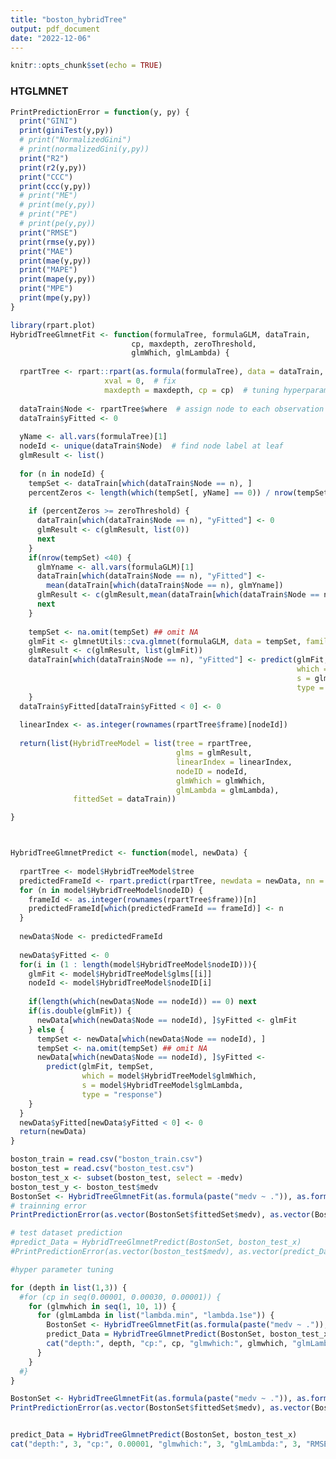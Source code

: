 ---
title: "boston_hybridTree"
output: pdf_document
date: "2022-12-06"
---

```{r setup, include=FALSE}
knitr::opts_chunk$set(echo = TRUE)
```

###  HTGLMNET

```{r HTGLMNET, include=FALSE}

PrintPredictionError = function(y, py) {
  print("GINI")
  print(giniTest(y,py))
  # print("NormalizedGini")
  # print(normalizedGini(y,py))
  print("R2")
  print(r2(y,py))
  print("CCC")
  print(ccc(y,py))
  # print("ME")
  # print(me(y,py))
  # print("PE")
  # print(pe(y,py))
  print("RMSE")
  print(rmse(y,py))
  print("MAE")
  print(mae(y,py))
  print("MAPE")
  print(mape(y,py))
  print("MPE")
  print(mpe(y,py))
}

library(rpart.plot)
HybridTreeGlmnetFit <- function(formulaTree, formulaGLM, dataTrain, 
                           cp, maxdepth, zeroThreshold,
                           glmWhich, glmLambda) {
  
  rpartTree <- rpart::rpart(as.formula(formulaTree), data = dataTrain,
                     xval = 0,  # fix
                     maxdepth = maxdepth, cp = cp)  # tuning hyperparameter
  
  dataTrain$Node <- rpartTree$where  # assign node to each observation
  dataTrain$yFitted <- 0
  
  yName <- all.vars(formulaTree)[1]
  nodeId <- unique(dataTrain$Node)  # find node label at leaf
  glmResult <- list()
  
  for (n in nodeId) {
    tempSet <- dataTrain[which(dataTrain$Node == n), ]
    percentZeros <- length(which(tempSet[, yName] == 0)) / nrow(tempSet)
    
    if (percentZeros >= zeroThreshold) {
      dataTrain[which(dataTrain$Node == n), "yFitted"] <- 0
      glmResult <- c(glmResult, list(0))
      next
    } 
    if(nrow(tempSet) <40) {
      glmYname <- all.vars(formulaGLM)[1]
      dataTrain[which(dataTrain$Node == n), "yFitted"] <- 
        mean(dataTrain[which(dataTrain$Node == n), glmYname])
      glmResult <- c(glmResult,mean(dataTrain[which(dataTrain$Node == n), glmYname]))
      next
    }
    
    tempSet <- na.omit(tempSet) ## omit NA
    glmFit <- glmnetUtils::cva.glmnet(formulaGLM, data = tempSet, family = "gaussian")
    glmResult <- c(glmResult, list(glmFit))
    dataTrain[which(dataTrain$Node == n), "yFitted"] <- predict(glmFit, tempSet, 
                                                                which = glmWhich, 
                                                                s = glmLambda, 
                                                                type = "response")
    }
  dataTrain$yFitted[dataTrain$yFitted < 0] <- 0
  
  linearIndex <- as.integer(rownames(rpartTree$frame)[nodeId])
   
  return(list(HybridTreeModel = list(tree = rpartTree, 
                                     glms = glmResult, 
                                     linearIndex = linearIndex,
                                     nodeID = nodeId, 
                                     glmWhich = glmWhich, 
                                     glmLambda = glmLambda),
              fittedSet = dataTrain))

}



HybridTreeGlmnetPredict <- function(model, newData) {
  
  rpartTree <- model$HybridTreeModel$tree
  predictedFrameId <- rpart.predict(rpartTree, newdata = newData, nn = TRUE)$nn
  for (n in model$HybridTreeModel$nodeID) {
    frameId <- as.integer(rownames(rpartTree$frame))[n]
    predictedFrameId[which(predictedFrameId == frameId)] <- n
  }
  
  newData$Node <- predictedFrameId
  
  newData$yFitted <- 0
  for(i in (1 : length(model$HybridTreeModel$nodeID))){
    glmFit <- model$HybridTreeModel$glms[[i]]
    nodeId <- model$HybridTreeModel$nodeID[i]
    
    if(length(which(newData$Node == nodeId)) == 0) next
    if(is.double(glmFit)) {
      newData[which(newData$Node == nodeId), ]$yFitted <- glmFit
    } else {
      tempSet <- newData[which(newData$Node == nodeId), ]
      tempSet <- na.omit(tempSet) ## omit NA
      newData[which(newData$Node == nodeId), ]$yFitted <-
        predict(glmFit, tempSet, 
                which = model$HybridTreeModel$glmWhich, 
                s = model$HybridTreeModel$glmLambda,
                type = "response")
    }
  }
  newData$yFitted[newData$yFitted < 0] <- 0
  return(newData)
}

```


```{r}
boston_train = read.csv("boston_train.csv")
boston_test = read.csv("boston_test.csv")
boston_test_x <- subset(boston_test, select = -medv)
boston_test_y <- boston_test$medv
BostonSet <- HybridTreeGlmnetFit(as.formula(paste("medv ~ .")), as.formula(paste("medv ~ .")), dataTrain = boston_train, 0.00001, 4, 0.01, 1, "lambda.min")
# trainning error
PrintPredictionError(as.vector(BostonSet$fittedSet$medv), as.vector(BostonSet$fittedSet$yFitted))

# test dataset prediction
#predict_Data = HybridTreeGlmnetPredict(BostonSet, boston_test_x)
#PrintPredictionError(as.vector(boston_test$medv), as.vector(predict_Data$yFitted))
```
```{r}
#hyper parameter tuning

for (depth in list(1,3)) {
  #for (cp in seq(0.00001, 0.00030, 0.00001)) {
    for (glmwhich in seq(1, 10, 1)) {
      for (glmLambda in list("lambda.min", "lambda.1se")) {
        BostonSet <- HybridTreeGlmnetFit(as.formula(paste("medv ~ .")), as.formula(paste("medv ~ .")), dataTrain = boston_train, 0.00001, depth, 0.01, glmwhich, glmLambda)   
        predict_Data = HybridTreeGlmnetPredict(BostonSet, boston_test_x)
        cat("depth:", depth, "cp:", cp, "glmwhich:", glmwhich, "glmLambda:", glmLambda, "RMSE:", rmse(boston_test$medv, predict_Data$yFitted), "\n")
      }
    }
  #}
}
```

```{r}
BostonSet <- HybridTreeGlmnetFit(as.formula(paste("medv ~ .")), as.formula(paste("medv ~ .")), dataTrain = boston_train, 0.00001, 3, 0.01, 3, "lambda.1se")   
PrintPredictionError(as.vector(BostonSet$fittedSet$medv), as.vector(BostonSet$fittedSet$yFitted))


predict_Data = HybridTreeGlmnetPredict(BostonSet, boston_test_x)
cat("depth:", 3, "cp:", 0.00001, "glmwhich:", 3, "glmLambda:", 3, "RMSE:", rmse(boston_test$medv, predict_Data$yFitted), "\n")

```
